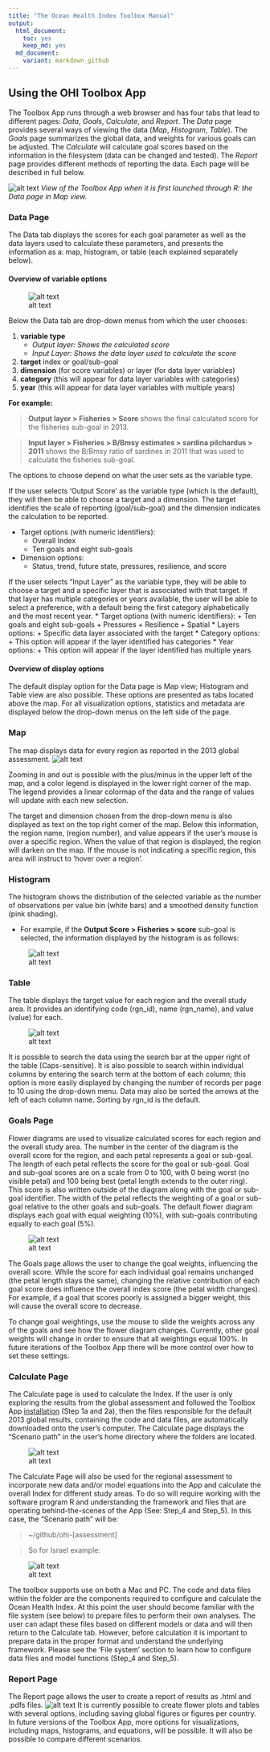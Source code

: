 ```yaml
---
title: "The Ocean Health Index Toolbox Manual"
output: 
  html_document:
    toc: yes
    keep_md: yes
  md_document:
    variant: markdown_github
---
```




## Using the OHI Toolbox App
The Toolbox App runs through a web browser and has four tabs that lead to different pages: *Data*, *Goals*, *Calculate*, and *Report*. The *Data* page provides several ways of viewing the data (*Map*, *Histogram*, *Table*).  The *Goals* page summarizes the global data, and weights for various goals can be adjusted.  The *Calculate* will calculate goal scores based on the information in the filesystem (data can be changed and tested). The *Report* page provides different methods of reporting the data. Each page will be described in full below.

![alt text](Toolbox.png)
*View of the Toolbox App when it is first launched through R: the Data page in Map view.*

### Data Page
The Data tab displays the scores for each goal parameter as well as the data layers used to calculate these parameters, and presents the information as a: map, histogram, or table (each explained separately below).

#### Overview of variable options
![alt text](Toolbox2.png)

Below the Data tab are drop-down menus from which the user chooses:

1. **variable type**
    + *Output layer: Shows the calculated score*
    + *Input Layer: Shows the data layer used to calculate the score*
2. **target** index or goal/sub-goal
3. **dimension** (for score variables) or layer (for data layer variables)
4. **category** (this will appear for data layer variables with categories)
5. **year** (this will appear for data layer variables with multiple years)

**For example:**

> **Output layer > Fisheries > Score**
shows the final calculated score for the fisheries sub-goal in 2013.

> **Input layer > Fisheries > B/Bmsy estimates > sardina pilchardus > 2011**
shows the B/Bmsy ratio of sardines in 2011 that was used to calculate the fisheries sub-goal.

The options to choose depend on what the user sets as the variable type. 

If the user selects ‘Output Score’ as the variable type (which is the default), they will then be able to choose a target and a dimension. The target identifies the scale of reporting (goal/sub-goal) and the dimension indicates the calculation to be reported.

* Target options (with numeric identifiers):
    + Overall Index
    + Ten goals and eight sub-goals
* Dimension options:
    + Status, trend, future state, pressures, resilience, and score

If the user selects “Input Layer” as the variable type, they will be able to choose a target and a specific layer that is associated with that target. If that layer has multiple categories or years available, the user will be able to select a preference, with a default being the first category alphabetically and the most recent year.
* Target options (with numeric identifiers):
    + Ten goals and eight sub-goals
    + Pressures
    + Resilience
    + Spatial
* Layers options:
    + Specific data layer associated with the target
* Category options:
    + This option will appear if the layer identified has categories
* Year options:
    + This option will appear if the layer identified has multiple years

#### Overview of display options
The default display option for the Data page is Map view; Histogram and Table view are also possible. These options are presented as tabs located above the map. For all visualization options, statistics and metadata are displayed below the drop-down menus on the left side of the page.

### Map 
The map displays data for every region as reported in the 2013 global assessment.
![alt text](Toolbox3.png)

Zooming in and out is possible with the plus/minus in the upper left of the map, and a color legend is displayed in the lower right corner of the map. The legend provides a linear colormap of the data and the range of values will update with each new selection. 

The target and dimension chosen from the drop-down menu is also displayed as text on the top right corner of the map. Below this information, the region name, (region number), and value appears if the user’s mouse is over a specific region. When the value of that region is displayed, the region will darken on the map. If the mouse is not indicating a specific region, this area will instruct to ‘hover over a region’.

### Histogram
The histogram shows the distribution of the selected variable as the number of observations per value bin (white bars) and a smoothed density function (pink shading). 

 + For example, if the **Output Score > Fisheries > score** sub-goal is selected, the information displayed by the histogram is as follows:


![alt text](Toolbox4.png)


### Table
The table displays the target value for each region and the overall study area. It provides an identifying code (rgn_id), name (rgn_name), and value (value) for each.

![alt text](Toolbox5.png)

It is possible to search the data using the search bar at the upper right of the table (Caps-sensitive). It is also possible to search within individual columns by entering the search term at the bottom of each column; this option is more easily displayed by changing the number of records per page to 10 using the drop-down menu. Data may also be sorted the arrows at the left of each column name. Sorting by rgn_id is the default.

### Goals Page
Flower diagrams are used to visualize calculated scores for each region and the overall study area. The number in the center of the diagram is the overall score for the region, and each petal represents a goal or sub-goal. The length of each petal reflects the score for the goal or sub-goal. Goal and sub-goal scores are on a scale from 0 to 100, with 0 being worst (no visible petal) and 100 being best (petal length extends to the outer ring). This score is also written outside of the diagram along with the goal or sub-goal identifier. The width of the petal reflects the weighting of a goal or sub-goal relative to the other goals and sub-goals.  The default flower diagram displays each goal with equal weighting (10%), with sub-goals contributing equally to each goal (5%).

![alt text](Toolbox7.png)

The Goals page allows the user to change the goal weights, influencing the overall score. While the score for each individual goal remains unchanged (the petal length stays the same), changing the relative contribution of each goal score does influence the overall index score (the petal width changes). For example, if a goal that scores poorly is assigned a bigger weight, this will cause the overall score to decrease.

To change goal weightings, use the mouse to slide the weights across any of the goals and see how the flower diagram changes. Currently, other goal weights will change in order to ensure that all weightings equal 100%. In future iterations of the Toolbox App there will be more control over how to set these settings.

### Calculate Page
The Calculate page is used to calculate the Index. 
If the user is only exploring the results from the global assessment and followed the Toolbox App [installation](http://ohi-science.org/pages/install.html) (Step 1a and 2a), then the files responsible for the default 2013 global results, containing the code and data files, are automatically downloaded onto the user’s computer. The Calculate page displays the “Scenario path” in the user’s home directory where the folders are located.

![alt text](Toolbox8.png)

The Calculate Page  will also be used for the regional assessment to incorporate new data and/or model equations into the App and calculate the overall Index for different study areas. To do so will require working with the software program R and understanding the framework and files that are operating behind-the-scenes of the App (See: Step_4 and Step_5). In this case, the "Scenario path" will be:

> ~/github/ohi-[assessment]

> So for Israel example:

![alt text](Toolbox15.png)

The toolbox supports use on both a Mac and PC.
The code and data files within the folder are the components required to configure and calculate the Ocean Health Index.  At this point the user should become familiar with the file system (see below) to prepare files to perform their own analyses. The user can adapt these files based on different models or data and will then return to the Calculate tab. However, before calculation it is important to prepare data in the proper format and understand the underlying framework. Please see the ‘File system’ section to learn how to configure data files and model functions (Step_4 and Step_5).

### Report Page
The Report page allows the user to create a report of results as .html and .pdfs files.
![alt text](Toolbox9.png)
It is currently possible to create flower plots and tables with several options, including saving global figures or figures per country. In future versions of the Toolbox App, more options for visualizations, including maps, histograms, and equations, will be possible. It will also be possible to compare different scenarios.